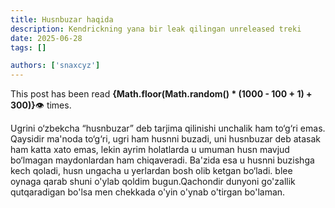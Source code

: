 ```yaml
---
title: Husnbuzar haqida 
description: Kendrickning yana bir leak qilingan unreleased treki
date: 2025-06-28
tags: []

authors: ['snaxcyz']
---
```

<div style={{ marginTop: '2rem', fontStyle: 'italic', color: '#888' }}>
This post has been read <strong>{Math.floor(Math.random() * (1000 - 100 + 1) + 300)}</strong>👁️ times.
</div>

 Ugrini o‘zbekcha “husnbuzar” deb tarjima qilinishi unchalik ham to‘g‘ri emas. Qaysidir ma'noda to‘g‘ri, ugri ham husnni buzadi, uni husnbuzar deb atasak ham katta xato emas, lekin ayrim holatlarda u umuman husn mavjud bo‘lmagan maydonlardan ham chiqaveradi. Ba'zida esa u husnni buzishga kech qoladi, husn ungacha u yerlardan bosh olib ketgan bo‘ladi.
 blee oynaga qarab shuni o'ylab qoldim bugun.Qachondir dunyoni go'zallik qutqaradigan bo'lsa men chekkada  o'yin o'ynab o'tirgan bo'laman.